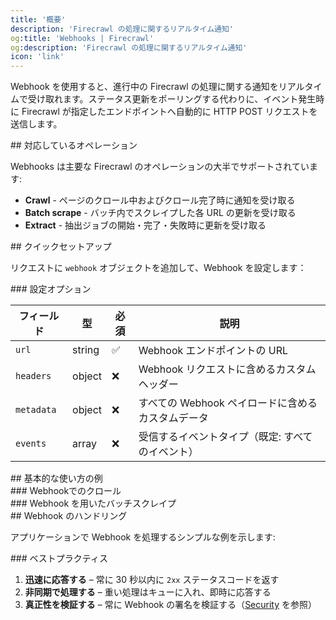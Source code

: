 ```yaml
---
title: '概要'
description: 'Firecrawl の処理に関するリアルタイム通知'
og:title: 'Webhooks | Firecrawl'
og:description: 'Firecrawl の処理に関するリアルタイム通知'
icon: 'link'
---
```



Webhook を使用すると、進行中の Firecrawl の処理に関する通知をリアルタイムで受け取れます。ステータス更新をポーリングする代わりに、イベント発生時に Firecrawl が指定したエンドポイントへ自動的に HTTP POST リクエストを送信します。

<div id="supported-operations">
  ## 対応しているオペレーション
</div>

Webhooks は主要な Firecrawl のオペレーションの大半でサポートされています:

* **Crawl** - ページのクロール中およびクロール完了時に通知を受け取る
* **Batch scrape** - バッチ内でスクレイプした各 URL の更新を受け取る
* **Extract** - 抽出ジョブの開始・完了・失敗時に更新を受け取る

<div id="quick-setup">
  ## クイックセットアップ
</div>

リクエストに `webhook` オブジェクトを追加して、Webhook を設定します：

<WebhookConfigBasic />

<div id="configuration-options">
  ### 設定オプション
</div>

| フィールド | 型     | 必須 | 説明                                         |
| ---------- | ------ | ---- | -------------------------------------------- |
| `url`      | string | ✅   | Webhook エンドポイントの URL                 |
| `headers`  | object | ❌   | Webhook リクエストに含めるカスタムヘッダー   |
| `metadata` | object | ❌   | すべての Webhook ペイロードに含めるカスタムデータ |
| `events`   | array  | ❌   | 受信するイベントタイプ（既定: すべてのイベント） |

<div id="basic-usage-examples">
  ## 基本的な使い方の例
</div>

<div id="crawl-with-webhook">
  ### Webhookでのクロール
</div>

<CrawlWebhookCURL />

<div id="batch-scrape-with-webhook">
  ### Webhook を用いたバッチスクレイプ
</div>

<BatchScrapeWebhookCURL />

<div id="handling-webhooks">
  ## Webhook のハンドリング
</div>

アプリケーションで Webhook を処理するシンプルな例を示します:

<CodeGroup>
  <WebhookSignatureJS />

  <WebhookSignaturePython />
</CodeGroup>

<div id="best-practices">
  ### ベストプラクティス
</div>

1. **迅速に応答する** – 常に 30 秒以内に `2xx` ステータスコードを返す
2. **非同期で処理する** – 重い処理はキューに入れ、即時に応答する
3. **真正性を検証する** – 常に Webhook の署名を検証する（[Security](/ja/webhooks/security) を参照）